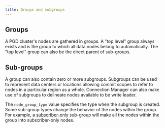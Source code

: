 ```yaml
---
title: Groups and subgroups
---
```


## Groups

A PGD cluster's nodes are gathered in groups. A "top level" group always exists and is the group
to which all data nodes belong to automatically. The "top level" group can also be
the direct parent of sub-groups. 

## Sub-groups

A group can also contain zero or more subgroups. Subgroups can be used to
represent data centers or locations allowing commit scopes to refer to nodes
in a particular region as a whole. Connection Manager can also make use of subgroups 
to delineate nodes available to be write leader.

The `node_group_type` value specifies the type when the subgroup is created.
Some sub-group types change the behavior of the nodes within the group. For
example, a [subscriber-only](../nodes/subscriber_only) sub-group will make all the nodes
within the group into subscriber-only nodes.

